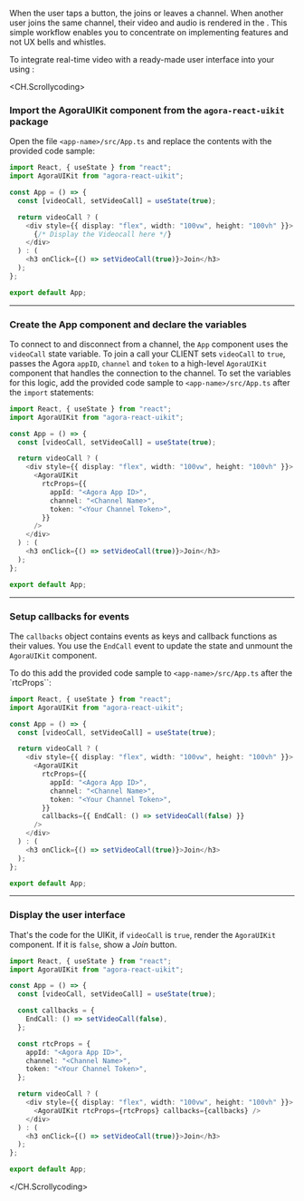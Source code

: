 <PlatformWrapper platform="web">

When the user taps a button, the <Vpl k="CLIENT" /> joins or leaves a channel. When another user joins the same channel, their video and audio is rendered in the <Vpl k="CLIENT" />. This simple workflow enables you to concentrate on implementing <Vg k="COMPANY" /> features and not UX bells and whistles.

To integrate real-time video with a ready-made user interface into your <Vpl k="CLIENT" /> using <Vg k="UIK" />:

<CH.Scrollycoding>

### Import the AgoraUIKit component from the `agora-react-uikit` package

Open the file `<app-name>/src/App.ts` and replace the contents with the provided code sample:

```ts app.ts focus=1:2
import React, { useState } from "react";
import AgoraUIKit from "agora-react-uikit";

const App = () => {
  const [videoCall, setVideoCall] = useState(true);

  return videoCall ? (
    <div style={{ display: "flex", width: "100vw", height: "100vh" }}>
      {/* Display the Videocall here */}
    </div>
  ) : (
    <h3 onClick={() => setVideoCall(true)}>Join</h3>
  );
};

export default App;
```

---

### Create the App component and declare the variables

To connect to and disconnect from a channel, the `App` component uses the `videoCall` state variable. To join a call your CLIENT sets `videoCall` to `true`, passes the Agora `appID`, `channel` and `token` to a high-level `AgoraUIKit` component that handles the connection to the channel. To set the variables for this logic, add the provided code sample to `<app-name>/src/App.ts` after the `import` statements:

```ts app.ts focus=6:10
import React, { useState } from "react";
import AgoraUIKit from "agora-react-uikit";

const App = () => {
  const [videoCall, setVideoCall] = useState(true);

  return videoCall ? (
    <div style={{ display: "flex", width: "100vw", height: "100vh" }}>
      <AgoraUIKit
        rtcProps={{
          appId: "<Agora App ID>",
          channel: "<Channel Name>",
          token: "<Your Channel Token>",
        }}
      />
    </div>
  ) : (
    <h3 onClick={() => setVideoCall(true)}>Join</h3>
  );
};

export default App;
```

---

### Setup callbacks for <Vg k="UIK" /> events

The `callbacks` object contains <Vg k="ENGINE" /> events as keys and callback functions as their values. You use the `EndCall` event to update the state and unmount the `AgoraUIKit` component.

To do this add the provided code sample to `<app-name>/src/App.ts` after the `rtcProps``:

```ts app.ts focus=15:15
import React, { useState } from "react";
import AgoraUIKit from "agora-react-uikit";

const App = () => {
  const [videoCall, setVideoCall] = useState(true);

  return videoCall ? (
    <div style={{ display: "flex", width: "100vw", height: "100vh" }}>
      <AgoraUIKit
        rtcProps={{
          appId: "<Agora App ID>",
          channel: "<Channel Name>",
          token: "<Your Channel Token>",
        }}
        callbacks={{ EndCall: () => setVideoCall(false) }}
      />
    </div>
  ) : (
    <h3 onClick={() => setVideoCall(true)}>Join</h3>
  );
};

export default App;
```

---

### Display the user interface

That's the code for the UIKit, if `videoCall` is `true`, render the `AgoraUIKit` component. If it is `false`, show a _Join_ button.

```ts app.ts focus=1:26
import React, { useState } from "react";
import AgoraUIKit from "agora-react-uikit";

const App = () => {
  const [videoCall, setVideoCall] = useState(true);

  const callbacks = {
    EndCall: () => setVideoCall(false),
  };

  const rtcProps = {
    appId: "<Agora App ID>",
    channel: "<Channel Name>",
    token: "<Your Channel Token>",
  };

  return videoCall ? (
    <div style={{ display: "flex", width: "100vw", height: "100vh" }}>
      <AgoraUIKit rtcProps={rtcProps} callbacks={callbacks} />
    </div>
  ) : (
    <h3 onClick={() => setVideoCall(true)}>Join</h3>
  );
};

export default App;
```

</CH.Scrollycoding>

</PlatformWrapper>
